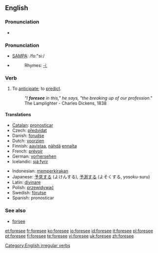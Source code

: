 ==English==

===Pronunciation===
*{{audio|en-us-foresee.ogg|Audio (US)}}

===Pronunciation===
*[[w:SAMPA|SAMPA]]: /fo:"si:/
*{{IPA|/foː'siː/}}
*:Rhymes: [[Rhymes:English:-iː|-iː]]

===Verb===
{{en-verb|foresees|foreseeing|foresaw|foreseen}}

# To [[anticipate]]; to [[predict]].
#:''"I '''foresee''' in this," he says, "the breaking up of our profession."'' The Lamplighter - Charles Dickens, 1838

====Translations====
{{trans-top|to anticipate}}
*[[Catalan]]: [[pronosticar]]
* Czech: [[předvídat]]
*Danish: [[forudse]]
*Dutch: [[voorzien]]
*Finnish: [[aavistaa]], [[nähdä]] [[ennalta]]
*French: [[prévoir]]
*German: [[vorhersehen]]
*Icelandic: [[sjá fyrir]]
{{trans-mid}}
*Indonesian: [[kira|memperkirakan]]
*Japanese: [[予見]]する (よけんする), [[予測]]する (よそくする, yosoku-suru)
*Latin: [[divinare]]
*Polish: [[przewidywać]]
*Swedish: [[förutse]]
*Spanish: pronosticar
{{trans-bottom}}

===See also===
*[[forsee]]

[[Category:English irregular verbs]]

[[et:foresee]]
[[fr:foresee]]
[[ko:foresee]]
[[io:foresee]]
[[id:foresee]]
[[it:foresee]]
[[pl:foresee]]
[[pt:foresee]]
[[fi:foresee]]
[[te:foresee]]
[[vi:foresee]]
[[uk:foresee]]
[[zh:foresee]]